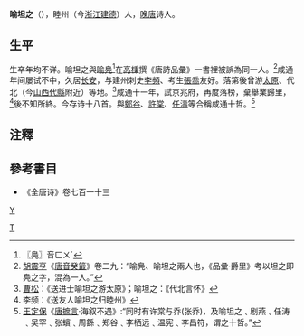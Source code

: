 '''喻坦之'''（{{bd|？||？||}}），睦州（今[[浙江|浙江]][[建德|建德]]）人，[[晚唐|晚唐]]诗人。
== 生平 ==
生卒年均不详。喻坦之與[[喻鳧|喻鳧]]<ref>〖鳧〗音ㄈㄨˊ</ref>在[[高棅|高棅]]撰《唐詩品彙》一書裡被誤為同一人。<ref>[[胡震亨|胡震亨]]《[[唐音癸籖|唐音癸籖]]》卷二九：“喻鳧、喻坦之兩人也，《品彙·爵里》考以坦之即鳧之字，混為一人。”</ref>咸通年间屡试不中，久居[[长安|长安]]，与建州刺史[[李頻|李頻]]、考生[[張喬|張喬]]友好。落第後曾游[[太原|太原]]、代北（今[[山西|山西]][[代縣|代縣]]附近）等地。<ref>[[曹松|曹松]]：《送进士喻坦之游太原》；喻坦之：《代北言怀》</ref>咸通十一年，試京兆府，再度落榜，棄舉業歸里，<ref>李频：《送友人喻坦之归睦州》</ref>後不知所終。今存诗十八首。與[[鄭谷|鄭谷]]、[[許棠|許棠]]、[[任濤|任濤]]等合稱咸通十哲。<ref>[[王定保|王定保]]《[[唐摭言|唐摭言]]·海叙不遇》:“同时有许棠与乔(张乔)，及喻坦之﹑剧燕﹑任涛﹑吴罕﹑张蠙﹑周繇﹑郑谷﹑李栖远﹑温宪﹑李昌符，谓之十哲。”</ref>

==注釋==
{{reflist}}
==參考書目==
* 《全唐诗》卷七百一十三
[[category:唐朝詩人|Y]]
[[Category:喻姓|T]]